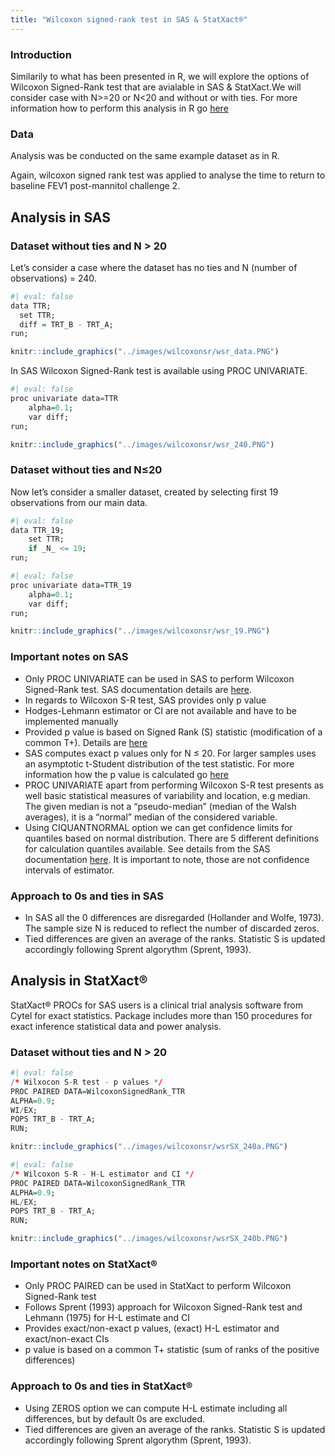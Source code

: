 ```yaml
---
title: "Wilcoxon signed-rank test in SAS & StatXact®"
---
```


### **Introduction**

Similarily to what has been presented in R, we will explore the options of Wilcoxon Signed-Rank test that are avialable in SAS & StatXact.We will consider case with N\>=20 or N\<20 and without or with ties. For more information how to perform this analysis in R go [here](../R/wilcoxonsr_hodges_lehman.qmd)

### Data {.unnumbered}

Analysis was be conducted on the same example dataset as in R.

Again, wilcoxon signed rank test was applied to analyse the time to return to baseline FEV1 post-mannitol challenge 2. 

## Analysis in SAS {.unnumbered}

### Dataset without ties and N > 20 {.unnumbered}

Let's consider a case where the dataset has no ties and N (number of observations) = 240.

```r
#| eval: false
data TTR;
  set TTR;
  diff = TRT_B - TRT_A;
run;
```

```r
knitr::include_graphics("../images/wilcoxonsr/wsr_data.PNG")
```

In SAS Wilcoxon Signed-Rank test is available using PROC UNIVARIATE.

```r
#| eval: false
proc univariate data=TTR
	alpha=0.1;
	var diff;
run;
```

```r
knitr::include_graphics("../images/wilcoxonsr/wsr_240.PNG")
```

### Dataset without ties and N≤20 {.unnumbered}

Now let's consider a smaller dataset, created by selecting first 19 observations from our main data.

```r
#| eval: false
data TTR_19;
    set TTR;
    if _N_ <= 19;
run;
```

```r
#| eval: false
proc univariate data=TTR_19
	alpha=0.1;
	var diff;
run;
```


```r
knitr::include_graphics("../images/wilcoxonsr/wsr_19.PNG")
```

### Important notes on SAS {.unnumbered}

-   Only PROC UNIVARIATE can be used in SAS to perform Wilcoxon Signed-Rank test. SAS documentation details are [here](https://documentation.sas.com/doc/en/pgmsascdc/9.4_3.5/procstat/procstat_univariate_syntax01.htm).
-   In regards to Wilcoxon S-R test, SAS provides only p value 
-   Hodges-Lehmann estimator or CI are not available and have to be implemented manually
-   Provided p value is based on Signed Rank (S) statistic (modification of a common T+). Details are [here](https://blogs.sas.com/content/iml/2023/07/19/wilcoxon-signed-rank.html)
-   SAS computes exact p values only for N ≤ 20. For larger samples uses an asymptotic t-Student distribution of the test statistic. For more information how the p value is calculated go [here](https://support.sas.com/documentation/cdl/en/procstat/63104/HTML/default/viewer.htm#procstat_univariate_sect029.htm)
-   PROC UNIVARIATE apart from performing Wilcoxon S-R test presents as well basic statistical measures of variability and location, e.g median. The given median is not a "pseudo-median" (median of the Walsh averages), it is a "normal" median of the considered variable.
-   Using CIQUANTNORMAL option we can get confidence limits for quantiles based on normal distribution. There are 5 different definitions for calculation quantiles  available. See details from the SAS documentation [here](https://documentation.sas.com/doc/en/pgmsascdc/9.4_3.5/procstat/procstat_univariate_details14.htm). It is important to note, those are not confidence intervals of estimator.

### Approach to 0s and ties in SAS {.unnumbered}
-   In SAS all the 0 differences are disregarded (Hollander and Wolfe, 1973). The sample size N is reduced to reflect the number of discarded zeros. 
-   Tied differences are given an average of the ranks. Statistic S is updated accordingly following Sprent algorythm (Sprent, 1993).

## Analysis in StatXact® {.unnumbered}
StatXact® PROCs for SAS users is a clinical trial analysis software from Cytel for exact statistics. Package includes more than 150 procedures for exact inference statistical data and power analysis.
 
 
### Dataset without ties and N > 20 {.unnumbered}
```r
#| eval: false
/* Wilxocon S-R test - p values */
PROC PAIRED DATA=WilcoxonSignedRank_TTR
ALPHA=0.9;
WI/EX;
POPS TRT_B - TRT_A;
RUN;
```


```r
knitr::include_graphics("../images/wilcoxonsr/wsrSX_240a.PNG")
```

```r
#| eval: false
/* Wilcoxon S-R - H-L estimator and CI */
PROC PAIRED DATA=WilcoxonSignedRank_TTR 
ALPHA=0.9;
HL/EX;
POPS TRT_B - TRT_A;
RUN;
```


```r
knitr::include_graphics("../images/wilcoxonsr/wsrSX_240b.PNG")
```

### Important notes on StatXact® {.unnumbered}
-   Only PROC PAIRED can be used in StatXact to perform Wilcoxon Signed-Rank test
-   Follows Sprent (1993) approach for Wilcoxon Signed-Rank test and Lehmann (1975) for H-L estimate and CI
-   Provides exact/non-exact p values, (exact) H-L estimator and exact/non-exact CIs
-   p value is based on a common T+ statistic (sum of ranks of the positive differences)


### Approach to 0s and ties in StatXact® {.unnumbered}
-   Using ZEROS option we can compute H-L estimate including all differences, but by default 0s are excluded.
-   Tied differences are given an average of the ranks. Statistic S is updated accordingly following Sprent algorythm (Sprent, 1993).